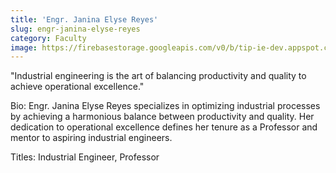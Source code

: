```yaml
---
title: 'Engr. Janina Elyse Reyes'
slug: engr-janina-elyse-reyes
category: Faculty
image: https://firebasestorage.googleapis.com/v0/b/tip-ie-dev.appspot.com/o/Faculty%26Admin%2F(RESIZED)%20Engr.%20Janina%20Elyse%20Reyes.png?alt=media&token=528fca24-cb65-4b95-9c17-9da0d231cb74
---
```


"Industrial engineering is the art of balancing productivity and quality to achieve operational excellence."

Bio: Engr. Janina Elyse Reyes specializes in optimizing industrial processes by achieving a harmonious balance between productivity and quality. Her dedication to operational excellence defines her tenure as a Professor and mentor to aspiring industrial engineers.

Titles: Industrial Engineer, Professor
